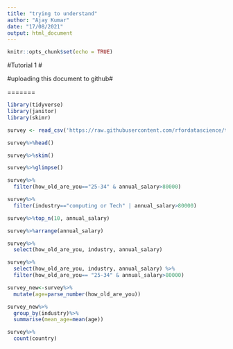 ```yaml
---
title: "trying to understand"
author: "Ajay Kumar"
date: "17/08/2021"
output: html_document
---
```


```r
knitr::opts_chunk$set(echo = TRUE)
```

#Tutorial 1 #

#uploading this document to github#

=======

```r

library(tidyverse)
library(janitor)
library(skimr)

survey <- read_csv('https://raw.githubusercontent.com/rfordatascience/tidytuesday/master/data/2021/2021-05-18/survey.csv')

survey%>%head()

survey%>%skim()

survey%>%glimpse()

survey%>%
  filter(how_old_are_you=="25-34" & annual_salary>80000)

survey%>%
  filter(industry=="computing or Tech" | annual_salary>80000)

survey%>%top_n(10, annual_salary)

survey%>%arrange(annual_salary)

survey%>%
  select(how_old_are_you, industry, annual_salary)

survey%>%
  select(how_old_are_you, industry, annual_salary) %>%
  filter(how_old_are_you== "25-34" & annual_salary>80000)

survey_new<-survey%>%
  mutate(age=parse_number(how_old_are_you))

survey_new%>%
  group_by(industry)%>%
  summarise(mean_age=mean(age))

survey%>%
  count(country)

```

